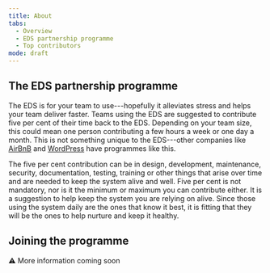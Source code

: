 ```yaml
---
title: About
tabs: 
  - Overview
  - EDS partnership programme
  - Top contributors
mode: draft
---
```


## The EDS partnership programme

The EDS is for your team to use---hopefully it alleviates stress and helps your team deliver faster. Teams using the EDS are suggested to contribute five per cent of their time back to the EDS. Depending on your team size, this could mean one person contributing a few hours a week or one day a month. This is not something unique to the EDS---other companies like [AirBnB](https://airbnb.design/systems-thinking-unlocked/) and [WordPress](https://ma.tt/2014/09/five-for-the-future/) have programmes like this.

The five per cent contribution can be in design, development, maintenance, security, documentation, testing, training or other things that arise over time and are needed to keep the system alive and well. Five per cent is not mandatory, nor is it the minimum or maximum you can contribute either. It is a suggestion to help keep the system you are relying on alive. Since those using the system daily are the ones that know it best, it is fitting that they will be the ones to help nurture and keep it healthy. 

## Joining the programme

:warning: More information coming soon
